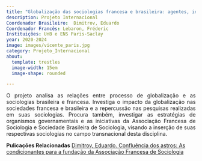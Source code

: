 ```yaml
---
title: "Globalização das sociologias francesa e brasileira: agentes, instituições, temáticas"
description: Projeto Internacional
Coordenador Brasileiro:  Dimitrov, Eduardo
Coordenador Francês: Lebaron, Fréderic
Instituições: UnB e ENS Paris-Saclay
year: 2020-2024
image: images/vicente_paris.jpg
category: Projeto_Internacional
about:
  template: trestles
  image-width: 15em
  image-shape: rounded

---
```

<P align="justify"> O projeto analisa as relações entre processo de globalização e as sociologias brasileira e francesa. Investiga o impacto da globalização nas sociedades francesa e brasileira e a repercussão nas pesquisas realizadas em suas sociologias. Procura também, investigar as estratégias de organismos governamentais e as iniciativas da Associação Francesa de Sociologia e Sociedade Brasileira de Sociologia, visando a inserção de suas respectivas sociologias no campo transnacional desta disciplina.</p>

**Pulicações Relacionadas**
[Dimitrov, Eduardo. Confluência dos astros: As condicionantes para a fundação da Associação Francesa de Sociologia](https://www.scielo.br/j/ts/a/VHLKskdQFbnMXGCkY9cSfvx/abstract/?lang=pt)